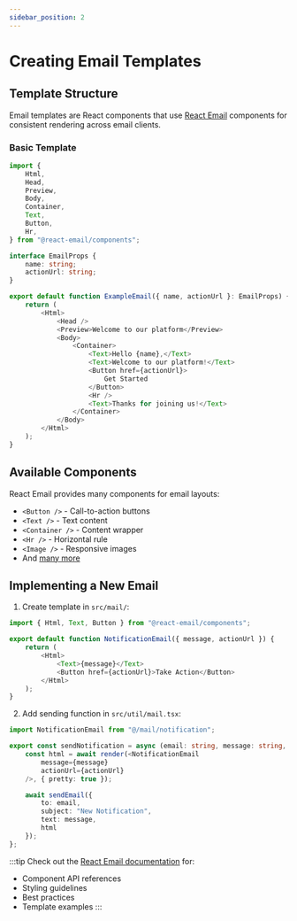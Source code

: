 ```yaml
---
sidebar_position: 2
---
```


# Creating Email Templates

## Template Structure

Email templates are React components that use [React Email](https://react.email/docs/introduction) components for consistent rendering across email clients.

### Basic Template

```typescript
import {
    Html,
    Head,
    Preview,
    Body,
    Container,
    Text,
    Button,
    Hr,
} from "@react-email/components";

interface EmailProps {
    name: string;
    actionUrl: string;
}

export default function ExampleEmail({ name, actionUrl }: EmailProps) {
    return (
        <Html>
            <Head />
            <Preview>Welcome to our platform</Preview>
            <Body>
                <Container>
                    <Text>Hello {name},</Text>
                    <Text>Welcome to our platform!</Text>
                    <Button href={actionUrl}>
                        Get Started
                    </Button>
                    <Hr />
                    <Text>Thanks for joining us!</Text>
                </Container>
            </Body>
        </Html>
    );
}
```

## Available Components

React Email provides many components for email layouts:
- `<Button />` - Call-to-action buttons
- `<Text />` - Text content
- `<Container />` - Content wrapper
- `<Hr />` - Horizontal rule
- `<Image />` - Responsive images
- And [many more](https://react.email/docs/components/button)

## Implementing a New Email

1. Create template in `src/mail/`:
```typescript
import { Html, Text, Button } from "@react-email/components";

export default function NotificationEmail({ message, actionUrl }) {
    return (
        <Html>
            <Text>{message}</Text>
            <Button href={actionUrl}>Take Action</Button>
        </Html>
    );
}
```

2. Add sending function in `src/util/mail.tsx`:
```typescript
import NotificationEmail from "@/mail/notification";

export const sendNotification = async (email: string, message: string, actionUrl: string) => {
    const html = await render(<NotificationEmail 
        message={message} 
        actionUrl={actionUrl} 
    />, { pretty: true });

    await sendEmail({
        to: email,
        subject: "New Notification",
        text: message,
        html
    });
};
```

:::tip
Check out the [React Email documentation](https://react.email/docs/introduction) for:
- Component API references
- Styling guidelines
- Best practices
- Template examples
:::